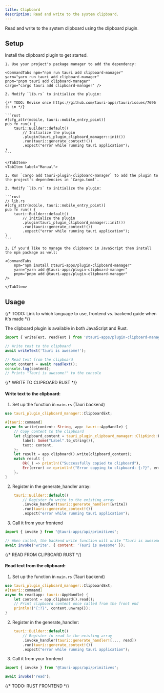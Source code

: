 ```yaml
---
title: Clipboard
description: Read and write to the system clipboard.
---
```



<PluginLinks plugin="clipboard-manager" />

Read and write to the system clipboard using the clipboard plugin.

## Setup

Install the clipboard plugin to get started.

<Tabs>
    <TabItem label="Automatic">

    1. Use your project's package manager to add the dependency:

    <CommandTabs npm="npm run tauri add clipboard-manager"
    yarn="yarn run tauri add clipboard-manager"
    pnpm="pnpm tauri add clipboard-manager"
    cargo="cargo tauri add clipboard-manager" />

    2. Modify `lib.rs` to initialize the plugin:

    {/* TODO: Revise once https://github.com/tauri-apps/tauri/issues/7696 is in */}

    ```rust
    #[cfg_attr(mobile, tauri::mobile_entry_point)]
    pub fn run() {
        tauri::Builder::default()
            // Initialize the plugin
            .plugin(tauri_plugin_clipboard_manager::init())
            .run(tauri::generate_context!())
            .expect("error while running tauri application");
    }
    ```

    </TabItem>
    <TabItem label="Manual">

    1. Run `cargo add tauri-plugin-clipboard-manager` to add the plugin to the project's dependencies in `Cargo.toml`.

    2. Modify `lib.rs` to initialize the plugin:

    ```rust
    // lib.rs
    #[cfg_attr(mobile, tauri::mobile_entry_point)]
    pub fn run() {
        tauri::Builder::default()
            // Initialize the plugin
            .plugin(tauri_plugin_clipboard_manager::init())
            .run(tauri::generate_context!())
            .expect("error while running tauri application");
    }
    ```

    3. If you'd like to manage the clipboard in JavaScript then install the npm package as well:

    <CommandTabs
        npm="npm install @tauri-apps/plugin-clipboard-manager"
        yarn="yarn add @tauri-apps/plugin-clipboard-manager"
        pnpm="pnpm add @tauri-apps/plugin-clipboard-manager"
    />

    </TabItem>

</Tabs>

## Usage

{/* TODO: Link to which language to use, frontend vs. backend guide when it's made */}

The clipboard plugin is available in both JavaScript and Rust.

<Tabs>
<TabItem label="JavaScript">

```js
import { writeText, readText } from '@tauri-apps/plugin-clipboard-manager';

// Write text to the clipboard
await writeText('Tauri is awesome!');

// Read text from the clipboard
const content = await readText();
console.log(content);
// Prints "Tauri is awesome!" to the console
```

</TabItem>
<TabItem label="Rust">

{/* WRITE TO CLIPBOARD RUST */}

#### Write text to the clipboard:

1. Set up the function in `main.rs` (Tauri backend)

```rust
use tauri_plugin_clipboard_manager::ClipboardExt;

#[tauri::command]
async fn write(content: String, app: tauri::AppHandle) {
    // Copy content to the clipboard
    let clipboard_content = tauri_plugin_clipboard_manager::ClipKind::PlainText {
        label: Some("Label".to_string()),
        text: content,
    };
    let result = app.clipboard().write(clipboard_content);
    match result {
        Ok(_) => println!("Successfully copied to clipboard"),
        Err(error) => eprintln!("Error copying to clipboard: {:?}", error),
    };
}
```

2. Register in the generate_handler array:

```rust
    tauri::Builder::default()
        // Register fn write to the existing array
        .invoke_handler(tauri::generate_handler![write])
        .run(tauri::generate_context!())
        .expect("error while running tauri application");

```

3. Call it from your frontend

```js
import { invoke } from "@tauri-apps/api/primitives";

// When called, the backend write function will write "Tauri is awesome" to the clipboard
await invoke('write', { content: 'Tauri is awesome' });
```

{/* READ FROM CLIPBOARD RUST */}

#### Read text from the clipboard:

1. Set up the function in `main.rs` (Tauri backend)

```rust
use tauri_plugin_clipboard_manager::ClipboardExt;
#[tauri::command]
async fn read(app: tauri::AppHandle) {
    let content = app.clipboard().read();
    // Print clipboard content once called from the front end
    println!("{:?}", content.unwrap());
}

```

2. Register in the generate_handler:

```rust
    tauri::Builder::default()
        // Register fn read to the existing array
        .invoke_handler(tauri::generate_handler![..., read])
        .run(tauri::generate_context!())
        .expect("error while running tauri application");

```

3. Call it from your frontend

```js
import { invoke } from "@tauri-apps/api/primitives";

await invoke('read');
```

{/* TODO: RUST FRONTEND */}

</TabItem>
</Tabs>
